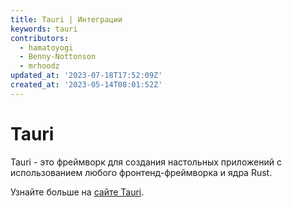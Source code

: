 ```yaml
---
title: Tauri | Интеграции
keywords: tauri
contributors:
  - hamatoyogi
  - Benny-Nottonson
  - mrhoodz
updated_at: '2023-07-18T17:52:09Z'
created_at: '2023-05-14T08:01:52Z'
---
```


# Tauri

Tauri - это фреймворк для создания настольных приложений с использованием любого фронтенд-фреймворка и ядра Rust.

Узнайте больше на [сайте Tauri](https://tauri.app/v1/guides/getting-started/setup/qwik/).
